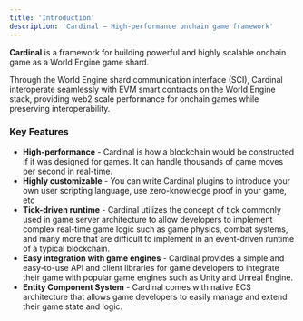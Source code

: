 ```yaml
---
title: 'Introduction'
description: 'Cardinal — High-performance onchain game framework'
---
```


**Cardinal** is a framework for building powerful and highly scalable onchain game as a World Engine game shard.

Through the World Engine shard communication interface (SCI), Cardinal interoperate seamlessly with EVM smart contracts on the World Engine stack, providing web2 scale performance for onchain games while preserving interoperability.

### Key Features
- **High-performance** - Cardinal is how a blockchain would be constructed if it was designed for games. It can handle thousands of game moves per second in real-time.
- **Highly customizable** - You can write Cardinal plugins to introduce your own user scripting language, use zero-knowledge proof in your game, etc
- **Tick-driven runtime** - Cardinal utilizes the concept of tick commonly used in game server architecture to allow developers to implement complex real-time game logic such as game physics, combat systems, and many more that are difficult to
implement in an event-driven runtime of a typical blockchain.
- **Easy integration with game engines** - Cardinal provides a simple and easy-to-use API and client libraries for game developers to integrate their game with popular game engines such as Unity and Unreal Engine.
- **Entity Component System** - Cardinal comes with native ECS architecture that allows game developers to easily manage and extend their game state and logic.

